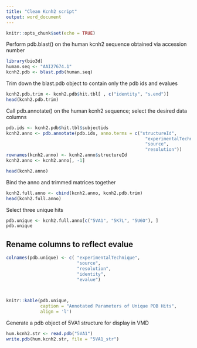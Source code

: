 ```yaml
---
title: "Clean Kcnh2 script"
output: word_document
---
```


```r
knitr::opts_chunk$set(echo = TRUE)
```

Perform pdb.blast() on the human kcnh2 sequence obtained via accession number

```r
library(bio3d)
human.seq <- "AAI27674.1"
kcnh2.pdb <- blast.pdb(human.seq)
```

Trim down the blast.pdb object to contain only the pdb ids and evalues

```r
kcnh2.pdb.trim <- kcnh2.pdb$hit.tbl[ , c("identity", "s.end")]
head(kcnh2.pdb.trim)
```

Call pdb.annotate() on the human kcnh2 sequence; select the desired data columns

```r
pdb.ids <- kcnh2.pdb$hit.tbl$subjectids
kcnh2.anno <- pdb.annotate(pdb.ids, anno.terms = c("structureId", 
                                                     "experimentalTechnique",
                                                     "source",
                                                     "resolution"))
rownames(kcnh2.anno) <- kcnh2.anno$structureId
kcnh2.anno <- kcnh2.anno[, -1]

head(kcnh2.anno)
```

Bind the anno and trimmed matrices together

```r
kcnh2.full.anno <- cbind(kcnh2.anno, kcnh2.pdb.trim)
head(kcnh2.full.anno)
```

Select three unique hits

```r
pdb.unique <- kcnh2.full.anno[c("5VA1", "5K7L", "5U6O"), ]
pdb.unique
```

## Rename columns to reflect evalue

```r
colnames(pdb.unique) <- c( "experimentalTechnique", 
                           "source",
                           "resolution",
                           "identity",
                           "evalue")
                           


knitr::kable(pdb.unique, 
             caption = "Annotated Parameters of Unique PDB Hits", 
             align = 'l')
```

Generate a pdb object of 5VA1 structure for display in VMD

```r
hum.kcnh2.str <- read.pdb("5VA1")
write.pdb(hum.kcnh2.str, file = "5VA1_str")
```

